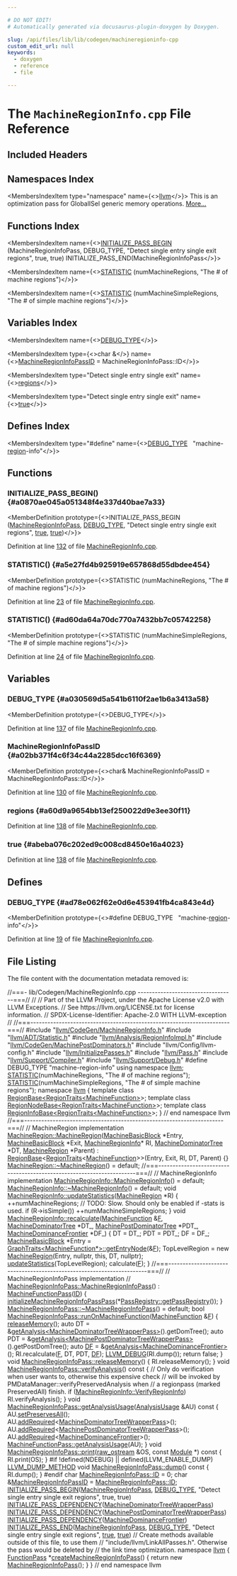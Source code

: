 ```yaml
---

# DO NOT EDIT!
# Automatically generated via docusaurus-plugin-doxygen by Doxygen.

slug: /api/files/lib/lib/codegen/machineregioninfo-cpp
custom_edit_url: null
keywords:
  - doxygen
  - reference
  - file

---
```





# The `MachineRegionInfo.cpp` File Reference

<DoxygenPage pluginConfig={pluginConfig}>



## Included Headers

<IncludesList>
<IncludesListItem
  filePath="llvm/CodeGen/MachineRegionInfo.h"
  permalink="/docs/api/files/include/include/llvm/include/llvm/codegen/machineregioninfo-h"
  isLocal="true" />
<IncludesListItem
  filePath="llvm/ADT/Statistic.h"
  permalink="/docs/api/files/include/include/llvm/include/llvm/adt/statistic-h"
  isLocal="true" />
<IncludesListItem
  filePath="llvm/Analysis/RegionInfoImpl.h"
  permalink="/docs/api/files/include/include/llvm/include/llvm/analysis/regioninfoimpl-h"
  isLocal="true" />
<IncludesListItem
  filePath="llvm/CodeGen/MachinePostDominators.h"
  permalink="/docs/api/files/include/include/llvm/include/llvm/codegen/machinepostdominators-h"
  isLocal="true" />
<IncludesListItem
  filePath="llvm/Config/llvm-config.h"
  permalink=""
  isLocal="true" />
<IncludesListItem
  filePath="llvm/InitializePasses.h"
  permalink="/docs/api/files/include/include/llvm/initializepasses-h"
  isLocal="true" />
<IncludesListItem
  filePath="llvm/Pass.h"
  permalink="/docs/api/files/include/include/llvm/pass-h"
  isLocal="true" />
<IncludesListItem
  filePath="llvm/Support/Compiler.h"
  permalink="/docs/api/files/include/include/llvm/include/llvm/support/compiler-h"
  isLocal="true" />
<IncludesListItem
  filePath="llvm/Support/Debug.h"
  permalink="/docs/api/files/include/include/llvm/include/llvm/support/debug-h"
  isLocal="true" />
</IncludesList>

## Namespaces Index

<MembersIndex>

<MembersIndexItem
  type="namespace"
  name={<><a href="/docs/api/namespaces/llvm">llvm</a></>}>
This is an optimization pass for GlobalISel generic memory operations. <a href="/docs/api/namespaces/llvm/#details">More...</a>
</MembersIndexItem>

</MembersIndex>

## Functions Index

<MembersIndex>

<MembersIndexItem
  name={<><a href="#a0870ae045a051348f4e337d40bae7a33">INITIALIZE&#95;PASS&#95;BEGIN</a> (MachineRegionInfoPass, DEBUG&#95;TYPE, &quot;Detect single entry single exit regions&quot;, true, true) INITIALIZE&#95;PASS&#95;END(MachineRegionInfoPass</>}>
</MembersIndexItem>

<MembersIndexItem
  name={<><a href="#a5e27fd4b925919e657868d55dbdee454">STATISTIC</a> (numMachineRegions, &quot;The # of machine regions&quot;)</>}>
</MembersIndexItem>

<MembersIndexItem
  name={<><a href="#ad60da64a70dc770a7432bb7c05742258">STATISTIC</a> (numMachineSimpleRegions, &quot;The # of simple machine regions&quot;)</>}>
</MembersIndexItem>

</MembersIndex>

## Variables Index

<MembersIndex>

<MembersIndexItem
  name={<><a href="#a030569d5a541b6110f2ae1b6a3413a58">DEBUG&#95;TYPE</a></>}>
</MembersIndexItem>

<MembersIndexItem
  type={<>char &amp;</>}
  name={<><a href="#a02bb371f4c6f34c44a2285dcc16f6369">MachineRegionInfoPassID</a> = MachineRegionInfoPass::ID</>}>
</MembersIndexItem>

<MembersIndexItem
  type="Detect single entry single exit"
  name={<><a href="#a60d9a9654bb13ef250022d9e3ee30f11">regions</a></>}>
</MembersIndexItem>

<MembersIndexItem
  type="Detect single entry single exit"
  name={<><a href="#abeba076c202ed9c008cd8450e16a4023">true</a></>}>
</MembersIndexItem>

</MembersIndex>

## Defines Index

<MembersIndex>

<MembersIndexItem
  type="#define"
  name={<><a href="#ad78e062f62e0d6e453941fb4ca843e4d">DEBUG&#95;TYPE</a>&nbsp;&nbsp;&nbsp;&quot;machine-<a href="/docs/api/files/lib/lib/target/lib/target/spirv/lib/target/spirv/analysis/spirvconvergenceregionanalysis-cpp/#a33444c93840b9e9bfdd93c96394c3408">region</a>-info&quot;</>}>
</MembersIndexItem>

</MembersIndex>


<SectionDefinition>

## Functions

### INITIALIZE&#95;PASS&#95;BEGIN() {#a0870ae045a051348f4e337d40bae7a33}

<MemberDefinition
  prototype={<>INITIALIZE&#95;PASS&#95;BEGIN (<a href="/docs/api/classes/llvm/machineregioninfopass">MachineRegionInfoPass</a>, <a href="/docs/api/files/include/include/llvm/include/llvm/adt/genericcycleimpl-h/#ad78e062f62e0d6e453941fb4ca843e4d">DEBUG&#95;TYPE</a>, &quot;Detect single entry single exit regions&quot;, <a href="/docs/api/files/lib/lib/analysis/basicaliasanalysis-cpp/#af6d5cafbdfc5313e65d990120021a3ec">true</a>, <a href="/docs/api/files/lib/lib/analysis/basicaliasanalysis-cpp/#af6d5cafbdfc5313e65d990120021a3ec">true</a>)</>}>

Definition at line <a href="#l00132">132</a> of file <a href="/docs/api/files/lib/lib/codegen/machineregioninfo-cpp">MachineRegionInfo.cpp</a>.
</MemberDefinition>

### STATISTIC() {#a5e27fd4b925919e657868d55dbdee454}

<MemberDefinition
  prototype={<>STATISTIC (numMachineRegions, &quot;The # of machine regions&quot;)</>}>

Definition at line <a href="#l00023">23</a> of file <a href="/docs/api/files/lib/lib/codegen/machineregioninfo-cpp">MachineRegionInfo.cpp</a>.
</MemberDefinition>

### STATISTIC() {#ad60da64a70dc770a7432bb7c05742258}

<MemberDefinition
  prototype={<>STATISTIC (numMachineSimpleRegions, &quot;The # of simple machine regions&quot;)</>}>

Definition at line <a href="#l00024">24</a> of file <a href="/docs/api/files/lib/lib/codegen/machineregioninfo-cpp">MachineRegionInfo.cpp</a>.
</MemberDefinition>

</SectionDefinition>

<SectionDefinition>

## Variables

### DEBUG&#95;TYPE {#a030569d5a541b6110f2ae1b6a3413a58}

<MemberDefinition
  prototype={<>DEBUG&#95;TYPE</>}>

Definition at line <a href="#l00137">137</a> of file <a href="/docs/api/files/lib/lib/codegen/machineregioninfo-cpp">MachineRegionInfo.cpp</a>.
</MemberDefinition>

### MachineRegionInfoPassID {#a02bb371f4c6f34c44a2285dcc16f6369}

<MemberDefinition
  prototype={<>char&amp; MachineRegionInfoPassID = MachineRegionInfoPass::ID</>}>

Definition at line <a href="#l00130">130</a> of file <a href="/docs/api/files/lib/lib/codegen/machineregioninfo-cpp">MachineRegionInfo.cpp</a>.
</MemberDefinition>

### regions {#a60d9a9654bb13ef250022d9e3ee30f11}

<MemberDefinition
  prototype="Detect single entry single exit regions">

Definition at line <a href="#l00138">138</a> of file <a href="/docs/api/files/lib/lib/codegen/machineregioninfo-cpp">MachineRegionInfo.cpp</a>.
</MemberDefinition>

### true {#abeba076c202ed9c008cd8450e16a4023}

<MemberDefinition
  prototype="Detect single entry single exit true">

Definition at line <a href="#l00138">138</a> of file <a href="/docs/api/files/lib/lib/codegen/machineregioninfo-cpp">MachineRegionInfo.cpp</a>.
</MemberDefinition>

</SectionDefinition>

<SectionDefinition>

## Defines

### DEBUG&#95;TYPE {#ad78e062f62e0d6e453941fb4ca843e4d}

<MemberDefinition
  prototype={<>#define DEBUG&#95;TYPE&nbsp;&nbsp;&nbsp;&quot;machine-<a href="/docs/api/files/lib/lib/target/lib/target/spirv/lib/target/spirv/analysis/spirvconvergenceregionanalysis-cpp/#a33444c93840b9e9bfdd93c96394c3408">region</a>-info&quot;</>}>

Definition at line <a href="#l00019">19</a> of file <a href="/docs/api/files/lib/lib/codegen/machineregioninfo-cpp">MachineRegionInfo.cpp</a>.
</MemberDefinition>

</SectionDefinition>

## File Listing

The file content with the documentation metadata removed is:

<ProgramListing>

<Link id="l00001" /><CodeLine lineNumber="1"><Highlight kind="comment">//===- lib/Codegen/MachineRegionInfo.cpp ----------------------------------===//</Highlight><Highlight kind="normal"></Highlight></CodeLine>
<Link id="l00002" /><CodeLine lineNumber="2"><Highlight kind="normal"></Highlight><Highlight kind="comment">//</Highlight><Highlight kind="normal"></Highlight></CodeLine>
<Link id="l00003" /><CodeLine lineNumber="3"><Highlight kind="normal"></Highlight><Highlight kind="comment">// Part of the LLVM Project, under the Apache License v2.0 with LLVM Exceptions.</Highlight><Highlight kind="normal"></Highlight></CodeLine>
<Link id="l00004" /><CodeLine lineNumber="4"><Highlight kind="normal"></Highlight><Highlight kind="comment">// See https://llvm.org/LICENSE.txt for license information.</Highlight><Highlight kind="normal"></Highlight></CodeLine>
<Link id="l00005" /><CodeLine lineNumber="5"><Highlight kind="normal"></Highlight><Highlight kind="comment">// SPDX-License-Identifier: Apache-2.0 WITH LLVM-exception</Highlight><Highlight kind="normal"></Highlight></CodeLine>
<Link id="l00006" /><CodeLine lineNumber="6"><Highlight kind="normal"></Highlight><Highlight kind="comment">//</Highlight><Highlight kind="normal"></Highlight></CodeLine>
<Link id="l00007" /><CodeLine lineNumber="7"><Highlight kind="normal"></Highlight><Highlight kind="comment">//===----------------------------------------------------------------------===//</Highlight><Highlight kind="normal"></Highlight></CodeLine>
<Link id="l00008" /><CodeLine lineNumber="8"><Highlight kind="normal"></Highlight></CodeLine>
<Link id="l00009" /><CodeLine lineNumber="9"><Highlight kind="normal"></Highlight><Highlight kind="preprocessor">#include &quot;<a href="/docs/api/files/include/include/llvm/include/llvm/codegen/machineregioninfo-h">llvm/CodeGen/MachineRegionInfo.h</a>&quot;</Highlight><Highlight kind="normal"></Highlight></CodeLine>
<Link id="l00010" /><CodeLine lineNumber="10"><Highlight kind="normal"></Highlight><Highlight kind="preprocessor">#include &quot;<a href="/docs/api/files/include/include/llvm/include/llvm/adt/statistic-h">llvm/ADT/Statistic.h</a>&quot;</Highlight><Highlight kind="normal"></Highlight></CodeLine>
<Link id="l00011" /><CodeLine lineNumber="11"><Highlight kind="normal"></Highlight><Highlight kind="preprocessor">#include &quot;<a href="/docs/api/files/include/include/llvm/include/llvm/analysis/regioninfoimpl-h">llvm/Analysis/RegionInfoImpl.h</a>&quot;</Highlight><Highlight kind="normal"></Highlight></CodeLine>
<Link id="l00012" /><CodeLine lineNumber="12"><Highlight kind="normal"></Highlight><Highlight kind="preprocessor">#include &quot;<a href="/docs/api/files/include/include/llvm/include/llvm/codegen/machinepostdominators-h">llvm/CodeGen/MachinePostDominators.h</a>&quot;</Highlight><Highlight kind="normal"></Highlight></CodeLine>
<Link id="l00013" /><CodeLine lineNumber="13"><Highlight kind="normal"></Highlight><Highlight kind="preprocessor">#include &quot;llvm/Config/llvm-config.h&quot;</Highlight><Highlight kind="normal"></Highlight></CodeLine>
<Link id="l00014" /><CodeLine lineNumber="14"><Highlight kind="normal"></Highlight><Highlight kind="preprocessor">#include &quot;<a href="/docs/api/files/include/include/llvm/initializepasses-h">llvm/InitializePasses.h</a>&quot;</Highlight><Highlight kind="normal"></Highlight></CodeLine>
<Link id="l00015" /><CodeLine lineNumber="15"><Highlight kind="normal"></Highlight><Highlight kind="preprocessor">#include &quot;<a href="/docs/api/files/include/include/llvm/pass-h">llvm/Pass.h</a>&quot;</Highlight><Highlight kind="normal"></Highlight></CodeLine>
<Link id="l00016" /><CodeLine lineNumber="16"><Highlight kind="normal"></Highlight><Highlight kind="preprocessor">#include &quot;<a href="/docs/api/files/include/include/llvm/include/llvm/support/compiler-h">llvm/Support/Compiler.h</a>&quot;</Highlight><Highlight kind="normal"></Highlight></CodeLine>
<Link id="l00017" /><CodeLine lineNumber="17"><Highlight kind="normal"></Highlight><Highlight kind="preprocessor">#include &quot;<a href="/docs/api/files/include/include/llvm/include/llvm/support/debug-h">llvm/Support/Debug.h</a>&quot;</Highlight><Highlight kind="normal"></Highlight></CodeLine>
<Link id="l00018" /><CodeLine lineNumber="18"><Highlight kind="normal"></Highlight></CodeLine>
<Link id="l00019" /><CodeLine lineNumber="19" lineLink="#ad78e062f62e0d6e453941fb4ca843e4d"><Highlight kind="normal"></Highlight><Highlight kind="preprocessor">#define DEBUG&#95;TYPE &quot;machine-region-info&quot;</Highlight><Highlight kind="normal"></Highlight></CodeLine>
<Link id="l00020" /><CodeLine lineNumber="20"><Highlight kind="normal"></Highlight></CodeLine>
<Link id="l00021" /><CodeLine lineNumber="21"><Highlight kind="normal"></Highlight><Highlight kind="keyword">using namespace </Highlight><Highlight kind="normal"><a href="/docs/api/namespaces/llvm">llvm</a>;</Highlight></CodeLine>
<Link id="l00022" /><CodeLine lineNumber="22"><Highlight kind="normal"></Highlight></CodeLine>
<Link id="l00023" /><CodeLine lineNumber="23" lineLink="#a5e27fd4b925919e657868d55dbdee454"><Highlight kind="normal"><a href="/docs/api/files/include/include/llvm/include/llvm/adt/statistic-h/#ad6117415b93e5675d5a6c8e1855b3b2f">STATISTIC</a>(numMachineRegions,       </Highlight><Highlight kind="stringliteral">&quot;The # of machine regions&quot;</Highlight><Highlight kind="normal">);</Highlight></CodeLine>
<Link id="l00024" /><CodeLine lineNumber="24" lineLink="#ad60da64a70dc770a7432bb7c05742258"><Highlight kind="normal"><a href="/docs/api/files/include/include/llvm/include/llvm/adt/statistic-h/#ad6117415b93e5675d5a6c8e1855b3b2f">STATISTIC</a>(numMachineSimpleRegions, </Highlight><Highlight kind="stringliteral">&quot;The # of simple machine regions&quot;</Highlight><Highlight kind="normal">);</Highlight></CodeLine>
<Link id="l00025" /><CodeLine lineNumber="25"><Highlight kind="normal"></Highlight></CodeLine>
<Link id="l00026" /><CodeLine lineNumber="26"><Highlight kind="normal"></Highlight><Highlight kind="keyword">namespace </Highlight><Highlight kind="normal"><a href="/docs/api/namespaces/llvm">llvm</a> &#123;</Highlight></CodeLine>
<Link id="l00027" /><CodeLine lineNumber="27"><Highlight kind="normal"></Highlight></CodeLine>
<Link id="l00028" /><CodeLine lineNumber="28"><Highlight kind="normal"></Highlight><Highlight kind="keyword">template</Highlight><Highlight kind="normal"> </Highlight><Highlight kind="keyword">class </Highlight><Highlight kind="normal"><a href="/docs/api/classes/llvm/regionbase">RegionBase&lt;RegionTraits&lt;MachineFunction&gt;</a>&gt;;</Highlight></CodeLine>
<Link id="l00029" /><CodeLine lineNumber="29"><Highlight kind="normal"></Highlight><Highlight kind="keyword">template</Highlight><Highlight kind="normal"> </Highlight><Highlight kind="keyword">class </Highlight><Highlight kind="normal"><a href="/docs/api/classes/llvm/regionnodebase">RegionNodeBase&lt;RegionTraits&lt;MachineFunction&gt;</a>&gt;;</Highlight></CodeLine>
<Link id="l00030" /><CodeLine lineNumber="30"><Highlight kind="normal"></Highlight><Highlight kind="keyword">template</Highlight><Highlight kind="normal"> </Highlight><Highlight kind="keyword">class </Highlight><Highlight kind="normal"><a href="/docs/api/classes/llvm/regioninfobase">RegionInfoBase&lt;RegionTraits&lt;MachineFunction&gt;</a>&gt;;</Highlight></CodeLine>
<Link id="l00031" /><CodeLine lineNumber="31"><Highlight kind="normal"></Highlight></CodeLine>
<Link id="l00032" /><CodeLine lineNumber="32"><Highlight kind="normal">&#125; </Highlight><Highlight kind="comment">// end namespace llvm</Highlight><Highlight kind="normal"></Highlight></CodeLine>
<Link id="l00033" /><CodeLine lineNumber="33"><Highlight kind="normal"></Highlight></CodeLine>
<Link id="l00034" /><CodeLine lineNumber="34"><Highlight kind="normal"></Highlight><Highlight kind="comment">//===----------------------------------------------------------------------===//</Highlight><Highlight kind="normal"></Highlight></CodeLine>
<Link id="l00035" /><CodeLine lineNumber="35"><Highlight kind="normal"></Highlight><Highlight kind="comment">// MachineRegion implementation</Highlight><Highlight kind="normal"></Highlight></CodeLine>
<Link id="l00036" /><CodeLine lineNumber="36"><Highlight kind="normal"></Highlight></CodeLine>
<Link id="l00037" /><CodeLine lineNumber="37" lineLink="/docs/api/classes/llvm/machineregion/#a9d64ce76e0b7eb3e270176ce2bda8c2e"><Highlight kind="normal"><a href="/docs/api/classes/llvm/machineregion/#a9d64ce76e0b7eb3e270176ce2bda8c2e">MachineRegion::MachineRegion</a>(<a href="/docs/api/classes/llvm/machinebasicblock">MachineBasicBlock</a> &#42;Entry, <a href="/docs/api/classes/llvm/machinebasicblock">MachineBasicBlock</a> &#42;Exit,</Highlight></CodeLine>
<Link id="l00038" /><CodeLine lineNumber="38"><Highlight kind="normal">                             <a href="/docs/api/classes/llvm/machineregioninfo">MachineRegionInfo</a>&#42; RI,</Highlight></CodeLine>
<Link id="l00039" /><CodeLine lineNumber="39"><Highlight kind="normal">                             <a href="/docs/api/classes/llvm/machinedominatortree">MachineDominatorTree</a> &#42;DT, <a href="/docs/api/classes/llvm/machineregion/#a9d64ce76e0b7eb3e270176ce2bda8c2e">MachineRegion</a> &#42;Parent) :</Highlight></CodeLine>
<Link id="l00040" /><CodeLine lineNumber="40"><Highlight kind="normal">  <a href="/docs/api/classes/llvm/regionbase/#aaeb673bce3fe39f6a04bcc5cb93c83c8">RegionBase</a>&lt;<a href="/docs/api/structs/llvm/regiontraits">RegionTraits</a>&lt;<a href="/docs/api/classes/llvm/machinefunction">MachineFunction</a>&gt;&gt;(Entry, Exit, RI, DT, Parent) &#123;&#125;</Highlight></CodeLine>
<Link id="l00041" /><CodeLine lineNumber="41"><Highlight kind="normal"></Highlight></CodeLine>
<Link id="l00042" /><CodeLine lineNumber="42"><Highlight kind="normal"><a href="/docs/api/classes/llvm/machineregion/#a5393822b0a24ef8f502545f961e04e92">MachineRegion::~MachineRegion</a>() = </Highlight><Highlight kind="keywordflow">default</Highlight><Highlight kind="normal">;</Highlight></CodeLine>
<Link id="l00043" /><CodeLine lineNumber="43"><Highlight kind="normal"></Highlight></CodeLine>
<Link id="l00044" /><CodeLine lineNumber="44"><Highlight kind="normal"></Highlight><Highlight kind="comment">//===----------------------------------------------------------------------===//</Highlight><Highlight kind="normal"></Highlight></CodeLine>
<Link id="l00045" /><CodeLine lineNumber="45"><Highlight kind="normal"></Highlight><Highlight kind="comment">// MachineRegionInfo implementation</Highlight><Highlight kind="normal"></Highlight></CodeLine>
<Link id="l00046" /><CodeLine lineNumber="46"><Highlight kind="normal"></Highlight></CodeLine>
<Link id="l00047" /><CodeLine lineNumber="47"><Highlight kind="normal"><a href="/docs/api/classes/llvm/machineregioninfo/#a3276cb2e2218e4322de62c529d296009">MachineRegionInfo::MachineRegionInfo</a>() = </Highlight><Highlight kind="keywordflow">default</Highlight><Highlight kind="normal">;</Highlight></CodeLine>
<Link id="l00048" /><CodeLine lineNumber="48"><Highlight kind="normal"></Highlight></CodeLine>
<Link id="l00049" /><CodeLine lineNumber="49"><Highlight kind="normal"><a href="/docs/api/classes/llvm/machineregioninfo/#a28cec2bea60364813275c6505eddd065">MachineRegionInfo::~MachineRegionInfo</a>() = </Highlight><Highlight kind="keywordflow">default</Highlight><Highlight kind="normal">;</Highlight></CodeLine>
<Link id="l00050" /><CodeLine lineNumber="50"><Highlight kind="normal"></Highlight></CodeLine>
<Link id="l00051" /><CodeLine lineNumber="51" lineLink="/docs/api/classes/llvm/machineregioninfo/#ab96a83fa58ce76c06d2135162b8855eb"><Highlight kind="normal"></Highlight><Highlight kind="keywordtype">void</Highlight><Highlight kind="normal"> <a href="/docs/api/classes/llvm/machineregioninfo/#ab96a83fa58ce76c06d2135162b8855eb">MachineRegionInfo::updateStatistics</a>(<a href="/docs/api/classes/llvm/machineregion">MachineRegion</a> &#42;R) &#123;</Highlight></CodeLine>
<Link id="l00052" /><CodeLine lineNumber="52"><Highlight kind="normal">  ++numMachineRegions;</Highlight></CodeLine>
<Link id="l00053" /><CodeLine lineNumber="53"><Highlight kind="normal"></Highlight></CodeLine>
<Link id="l00054" /><CodeLine lineNumber="54"><Highlight kind="normal">  </Highlight><Highlight kind="comment">// TODO: Slow. Should only be enabled if -stats is used.</Highlight><Highlight kind="normal"></Highlight></CodeLine>
<Link id="l00055" /><CodeLine lineNumber="55"><Highlight kind="normal">  </Highlight><Highlight kind="keywordflow">if</Highlight><Highlight kind="normal"> (R-&gt;isSimple())</Highlight></CodeLine>
<Link id="l00056" /><CodeLine lineNumber="56"><Highlight kind="normal">    ++numMachineSimpleRegions;</Highlight></CodeLine>
<Link id="l00057" /><CodeLine lineNumber="57"><Highlight kind="normal">&#125;</Highlight></CodeLine>
<Link id="l00058" /><CodeLine lineNumber="58"><Highlight kind="normal"></Highlight></CodeLine>
<Link id="l00059" /><CodeLine lineNumber="59" lineLink="/docs/api/classes/llvm/machineregioninfo/#a61c515804b00668a3300109c7cb533a1"><Highlight kind="normal"></Highlight><Highlight kind="keywordtype">void</Highlight><Highlight kind="normal"> <a href="/docs/api/classes/llvm/machineregioninfo/#a61c515804b00668a3300109c7cb533a1">MachineRegionInfo::recalculate</a>(<a href="/docs/api/classes/llvm/machinefunction">MachineFunction</a> &amp;<a href="/docs/api/files/lib/lib/support/md5-cpp/#a96d73bbd7af15cb1fc38c3f4a3bd82e9">F</a>,</Highlight></CodeLine>
<Link id="l00060" /><CodeLine lineNumber="60"><Highlight kind="normal">                                    <a href="/docs/api/classes/llvm/machinedominatortree">MachineDominatorTree</a> &#42;DT&#95;,</Highlight></CodeLine>
<Link id="l00061" /><CodeLine lineNumber="61"><Highlight kind="normal">                                    <a href="/docs/api/classes/llvm/machinepostdominatortree">MachinePostDominatorTree</a> &#42;PDT&#95;,</Highlight></CodeLine>
<Link id="l00062" /><CodeLine lineNumber="62"><Highlight kind="normal">                                    <a href="/docs/api/classes/llvm/machinedominancefrontier">MachineDominanceFrontier</a> &#42;DF&#95;) &#123;</Highlight></CodeLine>
<Link id="l00063" /><CodeLine lineNumber="63"><Highlight kind="normal">  DT = DT&#95;;</Highlight></CodeLine>
<Link id="l00064" /><CodeLine lineNumber="64"><Highlight kind="normal">  PDT = PDT&#95;;</Highlight></CodeLine>
<Link id="l00065" /><CodeLine lineNumber="65"><Highlight kind="normal">  DF = DF&#95;;</Highlight></CodeLine>
<Link id="l00066" /><CodeLine lineNumber="66"><Highlight kind="normal"></Highlight></CodeLine>
<Link id="l00067" /><CodeLine lineNumber="67"><Highlight kind="normal">  <a href="/docs/api/classes/llvm/machinebasicblock">MachineBasicBlock</a> &#42;Entry = <a href="/docs/api/structs/llvm/graphtraits">GraphTraits&lt;MachineFunction&#42;&gt;::getEntryNode</a>(&amp;<a href="/docs/api/files/lib/lib/support/md5-cpp/#a96d73bbd7af15cb1fc38c3f4a3bd82e9">F</a>);</Highlight></CodeLine>
<Link id="l00068" /><CodeLine lineNumber="68"><Highlight kind="normal"></Highlight></CodeLine>
<Link id="l00069" /><CodeLine lineNumber="69"><Highlight kind="normal">  TopLevelRegion = </Highlight><Highlight kind="keyword">new</Highlight><Highlight kind="normal"> <a href="/docs/api/classes/llvm/machineregion">MachineRegion</a>(Entry, </Highlight><Highlight kind="keyword">nullptr</Highlight><Highlight kind="normal">, </Highlight><Highlight kind="keyword">this</Highlight><Highlight kind="normal">, DT, </Highlight><Highlight kind="keyword">nullptr</Highlight><Highlight kind="normal">);</Highlight></CodeLine>
<Link id="l00070" /><CodeLine lineNumber="70"><Highlight kind="normal">  <a href="/docs/api/classes/llvm/machineregioninfo/#ab96a83fa58ce76c06d2135162b8855eb">updateStatistics</a>(TopLevelRegion);</Highlight></CodeLine>
<Link id="l00071" /><CodeLine lineNumber="71"><Highlight kind="normal">  calculate(<a href="/docs/api/files/lib/lib/support/md5-cpp/#a96d73bbd7af15cb1fc38c3f4a3bd82e9">F</a>);</Highlight></CodeLine>
<Link id="l00072" /><CodeLine lineNumber="72"><Highlight kind="normal">&#125;</Highlight></CodeLine>
<Link id="l00073" /><CodeLine lineNumber="73"><Highlight kind="normal"></Highlight></CodeLine>
<Link id="l00074" /><CodeLine lineNumber="74"><Highlight kind="normal"></Highlight><Highlight kind="comment">//===----------------------------------------------------------------------===//</Highlight><Highlight kind="normal"></Highlight></CodeLine>
<Link id="l00075" /><CodeLine lineNumber="75"><Highlight kind="normal"></Highlight><Highlight kind="comment">// MachineRegionInfoPass implementation</Highlight><Highlight kind="normal"></Highlight></CodeLine>
<Link id="l00076" /><CodeLine lineNumber="76"><Highlight kind="normal"></Highlight><Highlight kind="comment">//</Highlight><Highlight kind="normal"></Highlight></CodeLine>
<Link id="l00077" /><CodeLine lineNumber="77"><Highlight kind="normal"></Highlight></CodeLine>
<Link id="l00078" /><CodeLine lineNumber="78" lineLink="/docs/api/classes/llvm/machineregioninfopass/#af1c246248a49df0c52fd3055ea258faa"><Highlight kind="normal"><a href="/docs/api/classes/llvm/machineregioninfopass/#af1c246248a49df0c52fd3055ea258faa">MachineRegionInfoPass::MachineRegionInfoPass</a>() : <a href="/docs/api/classes/llvm/machinefunctionpass/#a29c81d2386f4a727c6d33413807530c8">MachineFunctionPass</a>(<a href="/docs/api/classes/llvm/machineregioninfopass/#a4c240f05e5d972a1a15135b2d45f5a5f">ID</a>) &#123;</Highlight></CodeLine>
<Link id="l00079" /><CodeLine lineNumber="79"><Highlight kind="normal">  <a href="/docs/api/namespaces/llvm/#ac7f85dd0e05b4bda4be2a3dc71dfc82a">initializeMachineRegionInfoPassPass</a>(&#42;<a href="/docs/api/classes/llvm/passregistry/#a05a729900b76c89e808c6c3094921b2f">PassRegistry::getPassRegistry</a>());</Highlight></CodeLine>
<Link id="l00080" /><CodeLine lineNumber="80"><Highlight kind="normal">&#125;</Highlight></CodeLine>
<Link id="l00081" /><CodeLine lineNumber="81"><Highlight kind="normal"></Highlight></CodeLine>
<Link id="l00082" /><CodeLine lineNumber="82"><Highlight kind="normal"><a href="/docs/api/classes/llvm/machineregioninfopass/#a5a535c16563bee56816dfe005ee276dc">MachineRegionInfoPass::~MachineRegionInfoPass</a>() = </Highlight><Highlight kind="keywordflow">default</Highlight><Highlight kind="normal">;</Highlight></CodeLine>
<Link id="l00083" /><CodeLine lineNumber="83"><Highlight kind="normal"></Highlight></CodeLine>
<Link id="l00084" /><CodeLine lineNumber="84" lineLink="/docs/api/classes/llvm/machineregioninfopass/#a4eb11177ec8af97bacb6cea7fd9fe9df"><Highlight kind="normal"></Highlight><Highlight kind="keywordtype">bool</Highlight><Highlight kind="normal"> <a href="/docs/api/classes/llvm/machineregioninfopass/#a4eb11177ec8af97bacb6cea7fd9fe9df">MachineRegionInfoPass::runOnMachineFunction</a>(<a href="/docs/api/classes/llvm/machinefunction">MachineFunction</a> &amp;<a href="/docs/api/files/lib/lib/support/md5-cpp/#a96d73bbd7af15cb1fc38c3f4a3bd82e9">F</a>) &#123;</Highlight></CodeLine>
<Link id="l00085" /><CodeLine lineNumber="85"><Highlight kind="normal">  <a href="/docs/api/classes/llvm/machineregioninfopass/#aa5a3baaa64942141bfb7a25e073eec7b">releaseMemory</a>();</Highlight></CodeLine>
<Link id="l00086" /><CodeLine lineNumber="86"><Highlight kind="normal"></Highlight></CodeLine>
<Link id="l00087" /><CodeLine lineNumber="87"><Highlight kind="normal">  </Highlight><Highlight kind="keyword">auto</Highlight><Highlight kind="normal"> DT = &amp;<a href="/docs/api/classes/llvm/pass/#a4863e5e463fb79955269fbf7fbf52b80">getAnalysis&lt;MachineDominatorTreeWrapperPass&gt;</a>().getDomTree();</Highlight></CodeLine>
<Link id="l00088" /><CodeLine lineNumber="88"><Highlight kind="normal">  </Highlight><Highlight kind="keyword">auto</Highlight><Highlight kind="normal"> PDT =</Highlight></CodeLine>
<Link id="l00089" /><CodeLine lineNumber="89"><Highlight kind="normal">      &amp;<a href="/docs/api/classes/llvm/pass/#a4863e5e463fb79955269fbf7fbf52b80">getAnalysis&lt;MachinePostDominatorTreeWrapperPass&gt;</a>().getPostDomTree();</Highlight></CodeLine>
<Link id="l00090" /><CodeLine lineNumber="90"><Highlight kind="normal">  </Highlight><Highlight kind="keyword">auto</Highlight><Highlight kind="normal"> <a href="/docs/api/files/lib/lib/transforms/lib/transforms/utils/debugify-cpp/#a9e8fa29f7cb6a03aa586afae7591f6cc">DF</a> = &amp;<a href="/docs/api/classes/llvm/pass/#a4863e5e463fb79955269fbf7fbf52b80">getAnalysis&lt;MachineDominanceFrontier&gt;</a>();</Highlight></CodeLine>
<Link id="l00091" /><CodeLine lineNumber="91"><Highlight kind="normal"></Highlight></CodeLine>
<Link id="l00092" /><CodeLine lineNumber="92"><Highlight kind="normal">  RI.recalculate(<a href="/docs/api/files/lib/lib/support/md5-cpp/#a96d73bbd7af15cb1fc38c3f4a3bd82e9">F</a>, DT, PDT, <a href="/docs/api/files/lib/lib/transforms/lib/transforms/utils/debugify-cpp/#a9e8fa29f7cb6a03aa586afae7591f6cc">DF</a>);</Highlight></CodeLine>
<Link id="l00093" /><CodeLine lineNumber="93"><Highlight kind="normal"></Highlight></CodeLine>
<Link id="l00094" /><CodeLine lineNumber="94"><Highlight kind="normal">  <a href="/docs/api/files/include/include/llvm/include/llvm/support/debug-h/#a196897517069dda1bdb549e24468f7d7">LLVM&#95;DEBUG</a>(RI.dump());</Highlight></CodeLine>
<Link id="l00095" /><CodeLine lineNumber="95"><Highlight kind="normal"></Highlight></CodeLine>
<Link id="l00096" /><CodeLine lineNumber="96"><Highlight kind="normal">  </Highlight><Highlight kind="keywordflow">return</Highlight><Highlight kind="normal"> </Highlight><Highlight kind="keyword">false</Highlight><Highlight kind="normal">;</Highlight></CodeLine>
<Link id="l00097" /><CodeLine lineNumber="97"><Highlight kind="normal">&#125;</Highlight></CodeLine>
<Link id="l00098" /><CodeLine lineNumber="98"><Highlight kind="normal"></Highlight></CodeLine>
<Link id="l00099" /><CodeLine lineNumber="99" lineLink="/docs/api/classes/llvm/machineregioninfopass/#aa5a3baaa64942141bfb7a25e073eec7b"><Highlight kind="normal"></Highlight><Highlight kind="keywordtype">void</Highlight><Highlight kind="normal"> <a href="/docs/api/classes/llvm/machineregioninfopass/#aa5a3baaa64942141bfb7a25e073eec7b">MachineRegionInfoPass::releaseMemory</a>() &#123;</Highlight></CodeLine>
<Link id="l00100" /><CodeLine lineNumber="100"><Highlight kind="normal">  RI.releaseMemory();</Highlight></CodeLine>
<Link id="l00101" /><CodeLine lineNumber="101"><Highlight kind="normal">&#125;</Highlight></CodeLine>
<Link id="l00102" /><CodeLine lineNumber="102"><Highlight kind="normal"></Highlight></CodeLine>
<Link id="l00103" /><CodeLine lineNumber="103" lineLink="/docs/api/classes/llvm/machineregioninfopass/#a76575fdb1ca38e1df6cc3ce7333fd8c6"><Highlight kind="normal"></Highlight><Highlight kind="keywordtype">void</Highlight><Highlight kind="normal"> <a href="/docs/api/classes/llvm/machineregioninfopass/#a76575fdb1ca38e1df6cc3ce7333fd8c6">MachineRegionInfoPass::verifyAnalysis</a>()</Highlight><Highlight kind="keyword"> const </Highlight><Highlight kind="normal">&#123;</Highlight></CodeLine>
<Link id="l00104" /><CodeLine lineNumber="104"><Highlight kind="normal">  </Highlight><Highlight kind="comment">// Only do verification when user wants to, otherwise this expensive check</Highlight><Highlight kind="normal"></Highlight></CodeLine>
<Link id="l00105" /><CodeLine lineNumber="105"><Highlight kind="normal">  </Highlight><Highlight kind="comment">// will be invoked by PMDataManager::verifyPreservedAnalysis when</Highlight><Highlight kind="normal"></Highlight></CodeLine>
<Link id="l00106" /><CodeLine lineNumber="106"><Highlight kind="normal">  </Highlight><Highlight kind="comment">// a regionpass (marked PreservedAll) finish.</Highlight><Highlight kind="normal"></Highlight></CodeLine>
<Link id="l00107" /><CodeLine lineNumber="107"><Highlight kind="normal">  </Highlight><Highlight kind="keywordflow">if</Highlight><Highlight kind="normal"> (<a href="/docs/api/classes/llvm/regioninfobase/#a2fa54fd5d688c50b33085362590f56b3">MachineRegionInfo::VerifyRegionInfo</a>)</Highlight></CodeLine>
<Link id="l00108" /><CodeLine lineNumber="108"><Highlight kind="normal">    RI.verifyAnalysis();</Highlight></CodeLine>
<Link id="l00109" /><CodeLine lineNumber="109"><Highlight kind="normal">&#125;</Highlight></CodeLine>
<Link id="l00110" /><CodeLine lineNumber="110"><Highlight kind="normal"></Highlight></CodeLine>
<Link id="l00111" /><CodeLine lineNumber="111" lineLink="/docs/api/classes/llvm/machineregioninfopass/#a138a7223339102ce9302bbe172ad77e8"><Highlight kind="normal"></Highlight><Highlight kind="keywordtype">void</Highlight><Highlight kind="normal"> <a href="/docs/api/classes/llvm/machineregioninfopass/#a138a7223339102ce9302bbe172ad77e8">MachineRegionInfoPass::getAnalysisUsage</a>(<a href="/docs/api/classes/llvm/analysisusage">AnalysisUsage</a> &amp;AU)</Highlight><Highlight kind="keyword"> const </Highlight><Highlight kind="normal">&#123;</Highlight></CodeLine>
<Link id="l00112" /><CodeLine lineNumber="112"><Highlight kind="normal">  AU.<a href="/docs/api/classes/llvm/analysisusage/#af22b06a6a4f9df80454071685a0d6a02">setPreservesAll</a>();</Highlight></CodeLine>
<Link id="l00113" /><CodeLine lineNumber="113"><Highlight kind="normal">  AU.<a href="/docs/api/classes/llvm/analysisusage/#ae0adcccca08fb686c9ce00f9397b660c">addRequired</a>&lt;<a href="/docs/api/classes/llvm/machinedominatortreewrapperpass">MachineDominatorTreeWrapperPass</a>&gt;();</Highlight></CodeLine>
<Link id="l00114" /><CodeLine lineNumber="114"><Highlight kind="normal">  AU.<a href="/docs/api/classes/llvm/analysisusage/#ae0adcccca08fb686c9ce00f9397b660c">addRequired</a>&lt;<a href="/docs/api/classes/llvm/machinepostdominatortreewrapperpass">MachinePostDominatorTreeWrapperPass</a>&gt;();</Highlight></CodeLine>
<Link id="l00115" /><CodeLine lineNumber="115"><Highlight kind="normal">  AU.<a href="/docs/api/classes/llvm/analysisusage/#ae0adcccca08fb686c9ce00f9397b660c">addRequired</a>&lt;<a href="/docs/api/classes/llvm/machinedominancefrontier">MachineDominanceFrontier</a>&gt;();</Highlight></CodeLine>
<Link id="l00116" /><CodeLine lineNumber="116"><Highlight kind="normal">  <a href="/docs/api/classes/llvm/machinefunctionpass/#a864fd57b4304ef933b3281d0ef85a88e">MachineFunctionPass::getAnalysisUsage</a>(AU);</Highlight></CodeLine>
<Link id="l00117" /><CodeLine lineNumber="117"><Highlight kind="normal">&#125;</Highlight></CodeLine>
<Link id="l00118" /><CodeLine lineNumber="118"><Highlight kind="normal"></Highlight></CodeLine>
<Link id="l00119" /><CodeLine lineNumber="119" lineLink="/docs/api/classes/llvm/machineregioninfopass/#aeda64993e8c528b2971b13fa1fc272bc"><Highlight kind="normal"></Highlight><Highlight kind="keywordtype">void</Highlight><Highlight kind="normal"> <a href="/docs/api/classes/llvm/machineregioninfopass/#aeda64993e8c528b2971b13fa1fc272bc">MachineRegionInfoPass::print</a>(<a href="/docs/api/classes/llvm/raw-ostream">raw&#95;ostream</a> &amp;OS, </Highlight><Highlight kind="keyword">const</Highlight><Highlight kind="normal"> <a href="/docs/api/classes/llvm/module">Module</a> &#42;)</Highlight><Highlight kind="keyword"> const </Highlight><Highlight kind="normal">&#123;</Highlight></CodeLine>
<Link id="l00120" /><CodeLine lineNumber="120"><Highlight kind="normal">  RI.print(OS);</Highlight></CodeLine>
<Link id="l00121" /><CodeLine lineNumber="121"><Highlight kind="normal">&#125;</Highlight></CodeLine>
<Link id="l00122" /><CodeLine lineNumber="122"><Highlight kind="normal"></Highlight></CodeLine>
<Link id="l00123" /><CodeLine lineNumber="123"><Highlight kind="normal"></Highlight><Highlight kind="preprocessor">#if !defined(NDEBUG) || defined(LLVM&#95;ENABLE&#95;DUMP)</Highlight><Highlight kind="normal"></Highlight></CodeLine>
<Link id="l00124" /><CodeLine lineNumber="124" lineLink="/docs/api/classes/llvm/machineregioninfopass/#a7d5fb681435942ddcd1efd2566404979"><Highlight kind="normal"><a href="/docs/api/files/include/include/llvm/include/llvm/support/compiler-h/#aa863693eef567397d9c292da5bf22d34">LLVM&#95;DUMP&#95;METHOD</a> </Highlight><Highlight kind="keywordtype">void</Highlight><Highlight kind="normal"> <a href="/docs/api/classes/llvm/machineregioninfopass/#a7d5fb681435942ddcd1efd2566404979">MachineRegionInfoPass::dump</a>()</Highlight><Highlight kind="keyword"> const </Highlight><Highlight kind="normal">&#123;</Highlight></CodeLine>
<Link id="l00125" /><CodeLine lineNumber="125"><Highlight kind="normal">  RI.dump();</Highlight></CodeLine>
<Link id="l00126" /><CodeLine lineNumber="126"><Highlight kind="normal">&#125;</Highlight></CodeLine>
<Link id="l00127" /><CodeLine lineNumber="127"><Highlight kind="normal"></Highlight><Highlight kind="preprocessor">#endif</Highlight><Highlight kind="normal"></Highlight></CodeLine>
<Link id="l00128" /><CodeLine lineNumber="128"><Highlight kind="normal"></Highlight></CodeLine>
<Link id="l00129" /><CodeLine lineNumber="129"><Highlight kind="normal"></Highlight><Highlight kind="keywordtype">char</Highlight><Highlight kind="normal"> <a href="/docs/api/classes/llvm/machineregioninfopass/#a4c240f05e5d972a1a15135b2d45f5a5f">MachineRegionInfoPass::ID</a> = 0;</Highlight></CodeLine>
<Link id="l00130" /><CodeLine lineNumber="130" lineLink="#a02bb371f4c6f34c44a2285dcc16f6369"><Highlight kind="normal"></Highlight><Highlight kind="keywordtype">char</Highlight><Highlight kind="normal"> &amp;<a href="/docs/api/namespaces/llvm/#a23ef8d65e35ffc74caf19e37fba647c0">MachineRegionInfoPassID</a> = <a href="/docs/api/classes/llvm/machineregioninfopass/#a4c240f05e5d972a1a15135b2d45f5a5f">MachineRegionInfoPass::ID</a>;</Highlight></CodeLine>
<Link id="l00131" /><CodeLine lineNumber="131"><Highlight kind="normal"></Highlight></CodeLine>
<Link id="l00132" /><CodeLine lineNumber="132" lineLink="#a0870ae045a051348f4e337d40bae7a33"><Highlight kind="normal"><a href="/docs/api/files/include/include/llvm/passsupport-h/#aaa970fc931c1c63037a8182e028d04b1">INITIALIZE&#95;PASS&#95;BEGIN</a>(<a href="/docs/api/classes/llvm/machineregioninfopass">MachineRegionInfoPass</a>, <a href="/docs/api/files/include/include/llvm/include/llvm/adt/genericcycleimpl-h/#ad78e062f62e0d6e453941fb4ca843e4d">DEBUG&#95;TYPE</a>,</Highlight></CodeLine>
<Link id="l00133" /><CodeLine lineNumber="133"><Highlight kind="normal">                      </Highlight><Highlight kind="stringliteral">&quot;Detect single entry single exit regions&quot;</Highlight><Highlight kind="normal">, </Highlight><Highlight kind="keyword">true</Highlight><Highlight kind="normal">, </Highlight><Highlight kind="keyword">true</Highlight><Highlight kind="normal">)</Highlight></CodeLine>
<Link id="l00134" /><CodeLine lineNumber="134"><Highlight kind="normal"><a href="/docs/api/files/include/include/llvm/passsupport-h/#a14724f1ccf528e73bb29bc9230737967">INITIALIZE&#95;PASS&#95;DEPENDENCY</a>(<a href="/docs/api/classes/llvm/machinedominatortreewrapperpass">MachineDominatorTreeWrapperPass</a>)</Highlight></CodeLine>
<Link id="l00135" /><CodeLine lineNumber="135"><Highlight kind="normal"><a href="/docs/api/files/include/include/llvm/passsupport-h/#a14724f1ccf528e73bb29bc9230737967">INITIALIZE&#95;PASS&#95;DEPENDENCY</a>(<a href="/docs/api/classes/llvm/machinepostdominatortreewrapperpass">MachinePostDominatorTreeWrapperPass</a>)</Highlight></CodeLine>
<Link id="l00136" /><CodeLine lineNumber="136"><Highlight kind="normal"><a href="/docs/api/files/include/include/llvm/passsupport-h/#a14724f1ccf528e73bb29bc9230737967">INITIALIZE&#95;PASS&#95;DEPENDENCY</a>(<a href="/docs/api/classes/llvm/machinedominancefrontier">MachineDominanceFrontier</a>)</Highlight></CodeLine>
<Link id="l00137" /><CodeLine lineNumber="137" lineLink="#a030569d5a541b6110f2ae1b6a3413a58"><Highlight kind="normal"><a href="/docs/api/files/include/include/llvm/passsupport-h/#a74ce8276b89067e806f67c45a6d92575">INITIALIZE&#95;PASS&#95;END</a>(<a href="/docs/api/classes/llvm/machineregioninfopass">MachineRegionInfoPass</a>, <a href="/docs/api/files/include/include/llvm/include/llvm/adt/genericcycleimpl-h/#ad78e062f62e0d6e453941fb4ca843e4d">DEBUG&#95;TYPE</a>,</Highlight></CodeLine>
<Link id="l00138" /><CodeLine lineNumber="138" lineLink="#a60d9a9654bb13ef250022d9e3ee30f11"><Highlight kind="normal">                    </Highlight><Highlight kind="stringliteral">&quot;Detect single entry single exit regions&quot;</Highlight><Highlight kind="normal">, <a href="/docs/api/files/lib/lib/analysis/basicaliasanalysis-cpp/#af6d5cafbdfc5313e65d990120021a3ec">true</a>, <a href="/docs/api/files/lib/lib/analysis/basicaliasanalysis-cpp/#af6d5cafbdfc5313e65d990120021a3ec">true</a>)</Highlight></CodeLine>
<Link id="l00139" /><CodeLine lineNumber="139"><Highlight kind="normal"></Highlight></CodeLine>
<Link id="l00140" /><CodeLine lineNumber="140"><Highlight kind="normal"></Highlight><Highlight kind="comment">// Create methods available outside of this file, to use them</Highlight><Highlight kind="normal"></Highlight></CodeLine>
<Link id="l00141" /><CodeLine lineNumber="141"><Highlight kind="normal"></Highlight><Highlight kind="comment">// &quot;include/llvm/LinkAllPasses.h&quot;. Otherwise the pass would be deleted by</Highlight><Highlight kind="normal"></Highlight></CodeLine>
<Link id="l00142" /><CodeLine lineNumber="142"><Highlight kind="normal"></Highlight><Highlight kind="comment">// the link time optimization.</Highlight><Highlight kind="normal"></Highlight></CodeLine>
<Link id="l00143" /><CodeLine lineNumber="143"><Highlight kind="normal"></Highlight></CodeLine>
<Link id="l00144" /><CodeLine lineNumber="144"><Highlight kind="normal">namespace <a href="/docs/api/namespaces/llvm">llvm</a> &#123;</Highlight></CodeLine>
<Link id="l00145" /><CodeLine lineNumber="145"><Highlight kind="normal"></Highlight></CodeLine>
<Link id="l00146" /><CodeLine lineNumber="146" lineLink="/docs/api/namespaces/llvm/#a794f462aafeb1d0328913a59d75d4699"><Highlight kind="normal"><a href="/docs/api/classes/llvm/functionpass">FunctionPass</a> &#42;<a href="/docs/api/namespaces/llvm/#a794f462aafeb1d0328913a59d75d4699">createMachineRegionInfoPass</a>() &#123;</Highlight></CodeLine>
<Link id="l00147" /><CodeLine lineNumber="147"><Highlight kind="normal">  </Highlight><Highlight kind="keywordflow">return</Highlight><Highlight kind="normal"> </Highlight><Highlight kind="keyword">new</Highlight><Highlight kind="normal"> <a href="/docs/api/classes/llvm/machineregioninfopass">MachineRegionInfoPass</a>();</Highlight></CodeLine>
<Link id="l00148" /><CodeLine lineNumber="148"><Highlight kind="normal">&#125;</Highlight></CodeLine>
<Link id="l00149" /><CodeLine lineNumber="149"><Highlight kind="normal"></Highlight></CodeLine>
<Link id="l00150" /><CodeLine lineNumber="150"><Highlight kind="normal">&#125; </Highlight><Highlight kind="comment">// end namespace llvm</Highlight><Highlight kind="normal"></Highlight></CodeLine>

</ProgramListing>

</DoxygenPage>
